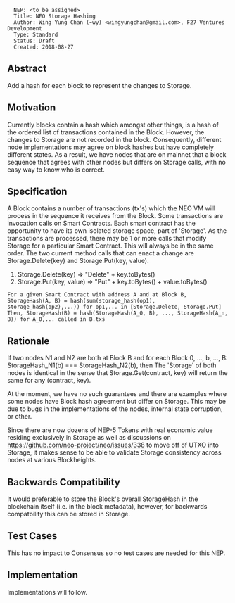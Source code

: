 <pre>
  NEP: <to be assigned>
  Title: NEO Storage Hashing
  Author: Wing Yung Chan (~wy) <wingyungchan@gmail.com>, F27 Ventures Development
  Type: Standard
  Status: Draft
  Created: 2018-08-27
</pre>

==Abstract==

Add a hash for each block to represent the changes to Storage.

==Motivation==

Currently blocks contain a hash which amongst other things, is a hash of the ordered list of transactions contained in the Block.
However, the changes to Storage are not recorded in the block. Consequently, different node implementations may agree on block hashes but have completely different states.
As a result, we have nodes that are on mainnet that a block sequence that agrees with other nodes but differs on Storage calls, with no easy way to know who is correct.

==Specification==

A Block contains a number of transactions (tx's) which the NEO VM will process in the sequence it receives from the Block.
Some transactions are invocation calls on Smart Contracts. Each smart contract has the opportunity to have its own isolated storage space, part of 'Storage'.
As the transactions are processed, there may be 1 or more calls that modify Storage for a particular Smart Contract. This will always be in the same order.
The two current method calls that can enact a change are Storage.Delete(key) and Storage.Put(key, value).

# Storage.Delete(key) => "Delete" + key.toBytes()
# Storage.Put(key, value) => "Put" + key.toBytes() + value.toBytes()

<pre>
For a given Smart Contract with address A and at Block B,
StorageHash(A, B) = hash(sum(storage_hash(op1), storage_hash(op2),...)) for op1,... in [Storage.Delete, Storage.Put]
Then, StorageHash(B) = hash(StorageHash(A_0, B), ..., StorageHash(A_n, B)) for A_0,... called in B.txs
</pre>

==Rationale==

If two nodes N1 and N2 are both at Block B and for each Block 0, ..., b, ..., B: StorageHash_N1(b) === StorageHash_N2(b), then
The 'Storage' of both nodes is identical in the sense that Storage.Get(contract, key) will return the same for any (contract, key).

At the moment, we have no such guarantees and there are examples where some nodes have Block hash agreement but differ on Storage.
This may be due to bugs in the implementations of the nodes, internal state corruption, or other.

Since there are now dozens of NEP-5 Tokens with real economic value residing exclusively in Storage as well as discussions on https://github.com/neo-project/neo/issues/338 to move off of UTXO into Storage, it makes sense to be able to validate Storage consistency across nodes at various Blockheights.

==Backwards Compatibility==

It would preferable to store the Block's overall StorageHash in the blockchain itself (i.e. in the block metadata), however, for backwards compatbility this can be stored in Storage.

==Test Cases==

This has no impact to Consensus so no test cases are needed for this NEP.

==Implementation==

Implementations will follow.
